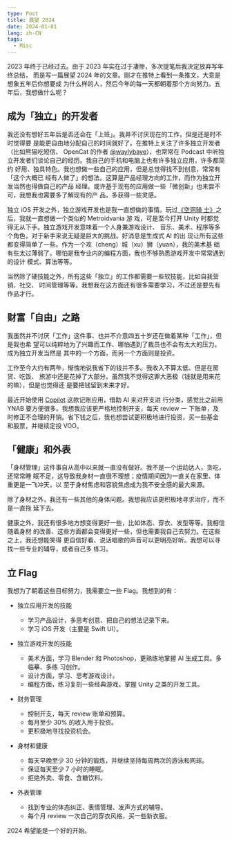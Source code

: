 ```yaml
---
type: Post
title: 展望 2024
date: 2024-01-01
lang: zh-CN
tags:
  - Misc
---
```


2023 年终于已经过去。由于 2023 年实在过于凄惨，多次提笔后我决定放弃写年终总结，
而是写一篇展望 2024 年的文章。刚才在推特上看到一条推文，大意是想象五年后你想要成
为什么样的人，然后今年的每一天都朝着那个方向努力。五年后，我想做什么呢？

## 成为「独立」的开发者

我还没有想好五年后是否还会在「上班」。我并不讨厌现在的工作，但是还是时不时觉得要
是能更自由地分配自己的时间就好了。在推特上关注了许多独立开发者（比如熊猫吃短信、
OpenCat 的作者 [@waylybaye](https://twitter.com/waylybaye)），也常常在 Podcast
中听独立开发者们谈论自己的经历。我自己的手机和电脑上也有许多独立应用，许多都简约
好用、独具特色。我也想做一些自己的应用，但是总觉得找不到创意，常常有「这个大概已
经有人做了」的想法。这算是产品经理方向的工作，而作为独立开发当然也得做自己的产品
经理。或许基于现有的应用做一些「微创新」也未尝不可，我想我也需要多了解现有的产
品，多获得一些灵感。

独立 iOS 开发之外，独立游戏开发也是我一直想做的事情。玩过[《空洞骑
士》](https://www.hollowknight.com/)之后，我就一直想做一个类似的 Metroidvania 游
戏，可是至今打开 Unity 时都觉得无从下手。独立游戏开发意味着一个人身兼游戏设计、
音乐、美术、程序等多个角色，对于新手来说无疑是巨大的挑战。好消息是生成式 AI 的出
现让所有这些都变得简单了一些。作为一个攻（cheng）城（xu）狮（yuan），我的美术基
础有些太过薄弱了。哪怕是我专业内的编程方面，我也不够熟悉游戏开发中常常遇到的设计
模式、算法等等。

当然除了硬技能之外，所有这些「独立」的工作都需要一些软技能，比如自我营销、社交、
时间管理等等。我想我在这方面还有很多需要学习，不过还是要先有作品才行。

## 财富「自由」之路

我虽然并不讨厌「工作」这件事、也并不介意四五十岁还在做着某种「工作」，但是我也希
望可以纯粹地为了兴趣而工作、哪怕遇到了裁员也不会有太大的压力。成为独立开发当然是
其中的一个方面，而另一个方面则是投资。

工作至今大约有两年，惭愧地说我省下的钱并不多。我收入不算太低、但是在房贷、吃饭、
旅游中还是花掉了大部分。虽然我不觉得这罪大恶极（钱就是用来花的嘛），但是也觉得还
是要把钱留到未来才好。

最近开始使用 [Copilot](https://copilot.money/) 这款记账应用，借助 AI 来对开支进
行分类，感觉比之前用 YNAB 要方便很多。我想我应该更严格地控制开支，每天 review 一
下账单，及时修正不合理的开销。省下钱之后，我也想尝试更积极地进行投资，买一些基金
和股票，并继续定投 VOO。

## 「健康」和外表

「身材管理」这件事自从高中以来就一直没有做好。我不是一个运动达人，贪吃，还常常睡
眠不足，这导致我身材一直很不理想；疫情期间因为一直关在家里、体重更是一飞冲天，以
至于身材焦虑和容貌焦虑成为我不安全感的最大来源。

除了身材之外，我还有一些其他的身体问题。我想我应该更积极地寻求治疗，而不是一直拖
延下去。

健康之外，我还有很多地方想变得更好一些，比如体态、穿衣、发型等等。我相信随着身材
的改善、这些方面都会变得更好一些，但也需要我自己去努力。在这些之上，我还想能笑得
更自信好看、说话唱歌的声音可以更明亮好听。我想可以寻找一些专业的辅导，或者自己多
练习。

## 立 Flag

我想为了朝着这些目标努力，我需要立一些 Flag。我想到的有：

- 独立应用开发的技能

  - 学习产品设计，多思考创意、把自己的想法记录下来。
  - 学习 iOS 开发（主要是 Swift UI）。

- 独立游戏开发的技能

  - 美术方面，学习 Blender 和 Photoshop，更熟练地掌握 AI 生成工具。多临摹、多练
    习创作。
  - 设计方面，学习、思考游戏设计。
  - 编程方面，练习复刻一些经典游戏，掌握 Unity 之类的开发工具。

- 财务管理

  - 控制开支，每天 review 账单和预算。
  - 每月至少 30% 的收入用于投资。
  - 更积极地寻找投资机会。

- 身材和健康

  - 每天早晚至少 30 分钟的锻炼，并继续坚持每周两次的游泳和网球。
  - 保证每天至少 7 小时的睡眠。
  - 拒绝外卖、零食、含糖饮料。

- 外表管理

  - 找到专业的体态纠正、表情管理、发声方式的辅导。
  - 每个月 review 一次自己的穿衣风格，买一些新衣服。

2024 希望能是一个好的开始。

